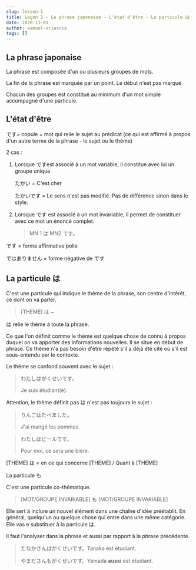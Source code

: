 ```yaml
---
slug: lesson-1
title: Leçon 1 - La phrase japonaise - L'état d'être - La particule は
date: 2020-11-01
author: samuel-sciascia
tags: []
---
```

## La phrase japonaise

La phrase est composée d'un ou plusieurs groupes de mots.

La fin de la phrase est marquée par un point. Le début n'est pas marqué.

Chacun des groupes est constitué au minimum d'un mot simple accompagné d'une particule.

## L'état d'être

です= copule = mot qui relie le sujet au prédicat (ce qui est affirmé à propos d'un autre terme de la phrase - le sujet ou le thème)

2 cas :

1. Lorsque ですest associé à un mot variable, il constitue avec lui un groupe unique 

   たかい = C'est cher 

   たかいです = Le sens n'est pas modifié. Pas de différence sinon dans le style.
2. Lorsque です est associé à un mot invariable, il permet de constituer avec ce mot un énoncé complet.

   > MN 1 は MN2 です。

です = forma affirmative polie

ではありません = forme négative de です

## La particule は

C'est une particule qui indique le thème de la phrase, son centre d'intérêt, ce dont on va parler.

> \[THEME] は ~

は relie le thème à toute la phrase.

Ce que l'on définit comme le thème est quelque chose de connu à propos duquel on va apporter des informations nouvelles. Il se situe en début de phrase. Ce thème n'a pas besoin d'être répété s'il a déjà été cité où s'il est sous-entendu par le contexte.

Le thème se confond souvent avec le sujet :

> わたしはがくせいです。
>
> Je suis étudiant(e).

Attention, le thème définit pas は n'est pas toujours le sujet :

> りんごはたべました。
>
> J'ai mangé les pommes.



> わたしはビールです。
>
> Pour moi, ce sera une bière.

\[THEME] は = en ce qui concerne \[THEME] / Quant à \[THEME]

La particule も

C'est une particule co-thématique.

> \[MOT/GROUPE INVARIABLE] も \[MOT/GROUPE INVARIABLE]

Elle sert à inclure un nouvel élément dans une chaîne d'idée préétablit. En général, quelqu'un ou quelque chose qui entre dans une même catégorie. Elle vas e substituer à la particule は. 

Il faut l'analyser dans la phrase et aussi par rapport à la phrase précédente.

> たなかさんはがくせいです。Tanaka est étudiant.
>
> やまださんもがくせいです。Yamada **aussi** est étudiant.
